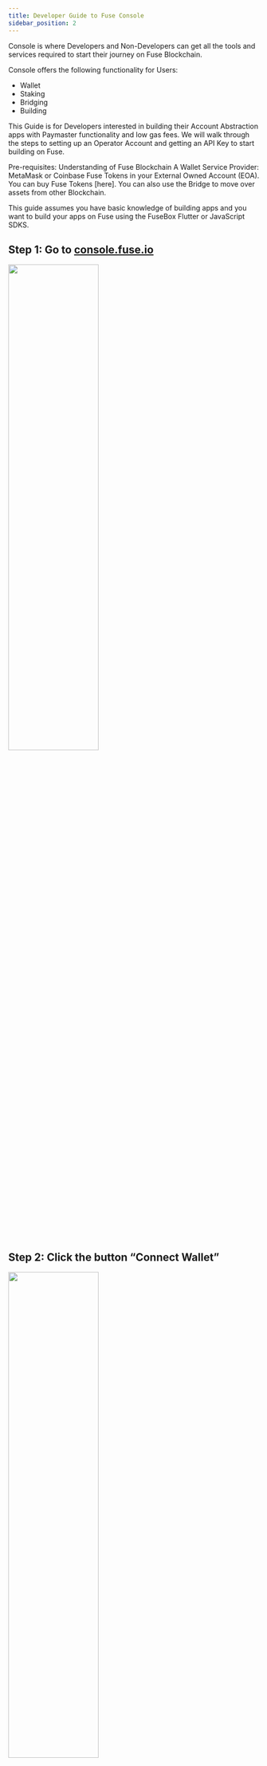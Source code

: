 ```yaml
---
title: Developer Guide to Fuse Console
sidebar_position: 2
---
```


Console is where Developers and Non-Developers can get all the tools and services required to start their journey on Fuse Blockchain.

Console offers the following functionality for Users:

- Wallet
- Staking
- Bridging
- Building

This Guide is for Developers interested in building their Account Abstraction apps with Paymaster functionality and low gas fees. We will walk through the steps to setting up an Operator Account and getting an API Key to start building on Fuse.

Pre-requisites:
Understanding of Fuse Blockchain
A Wallet Service Provider: MetaMask or Coinbase
Fuse Tokens in your External Owned Account (EOA). You can buy Fuse Tokens [here]. You can also use the Bridge to move over assets from other Blockchain.

This guide assumes you have basic knowledge of building apps and you want to build your apps on Fuse using the FuseBox Flutter or JavaScript SDKS.

## Step 1: Go to [console.fuse.io](https://console.fuse.io)

<img src="/img/console/welcome.png" width="60%" height="50%" />

## Step 2: Click the button “Connect Wallet”

<img src="/img/console/connect-wallet.png" width="60%" height="50%" />

It prompts you to sign a message to connect your EOA using MetaMask or Coinbase wallet. Then it redirects you to your Dashboard, where you can see the menu items: **Wallet**, **Build**, **Bridge** and **Staking**

You can also see the Native Token Balance in your Wallet.

<img src="/img/console/wallet-balance.png" width="60%" height="50%" />

## Step 3: Click the Button “Become an Operator”.

It redirects you to the Build section of Fuse Console. Operator Accounts are Developer Accounts. Here, developers can get an API Key to build their Applications on Fuse using the FuseBox Flutter or JS SDK.

The Operator Account is needed by Developers in order to be able to fund a Paymaster for Sponsored Transactions using the ERC-4337 standard, and in soon to come updates, pay for Premium subscriptions. Operators can freely deposit and withdraw any tokens available on the Fuse Network.

Sponsored transactions are a feature allowing you to pay your customers' gas fees.
Since the gas cost in the Fuse Network is very low, your customers will not have to solve the gas issue on their own, you can easily take on these very small costs yourself.

### Click the button “Create your project”

<img src="/img/console/operator-landing.png" width="60%" height="50%" />

## Step 4: Click the button “Create Operator Wallet”

<img src="/img/console/operator-dashboard.png" width="60%" height="50%" />

Sign the message prompt from your Wallet Service Provider.

<img src="/img/console/sign-message.png" width="60%" height="50%" />

Fill in your details.

<img src="/img/console/contact-details.png" width="60%" height="50%" />

You have successfully created an Operator Account! Congratulations.

<img src="/img/console/congratulations.png" width="60%" height="50%" />

## Step 5: Fund the Operator Account

<img src="/img/console/operator-add-funds.png" width="60%" height="50%" />

Click the button “Add funds”. Copy the Operator Account Address.
Note: The Operator Account Address is a Smart Contract Wallet, and as such it can be used for ERC-4337 functions such as Batch Transaction requests.

<img src="/img/console/operator-balance.png" width="60%" height="50%" />

After you have funded the Operator Account with at least 10 Fuse Tokens, you can then access the API Key.

<img src="/img/console/operator-dashboard-final.png" width="60%" height="50%" />

## Set up Paymaster

Your Paymaster is pre-funded with **1 FUSE** and you can set up your application for a Gasless experience by parsing a 3rd argument when initializing the FuseBox SDK.

Initialize the SDK with Paymaster
With FuseSDK, you can create User Operations for ERC-4337 Etherspot Smart Accounts, Bundler services, or Paymasters. Ensure you replace `YOUR_FUSEBOX_API_KEY` with your actual API key:

```javascript
const apiKey = "YOUR_FUSEBOX_API_KEY";
const credentials = new ethers.Wallet(privateKey);
const fuseSDK = await FuseSDK.init(apiKey, credentials, {
  withPaymaster: true,
});
```

Congratulations, you have successfully created an API Key, funded it with Fuse Tokens, and initialized an application with Paymaster for a Gas experience. You can start calling other FuseBox SDK methods to transfer tokens, call particular methods in a contract, and carry out other on-chain transactions.
